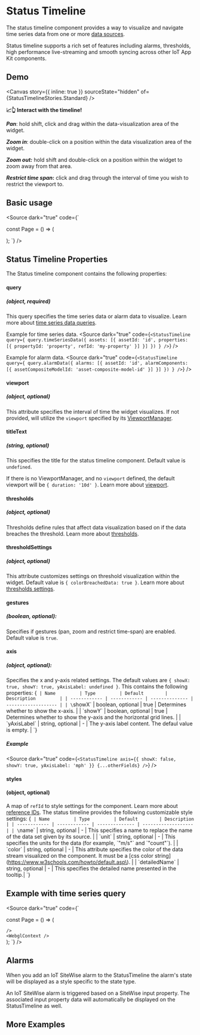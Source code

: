 

<Meta of={StatusTimelineStories} />


# Status Timeline

The status timeline component provides a way to visualize and navigate time series data from one or more [data sources](/docs/core-datasources--docs).

Status timeline supports a rich set of features including alarms, thresholds, high performance live-streaming and smooth syncing across other IoT App Kit components.

## Demo

<Canvas story={{ inline: true }} sourceState="hidden" of={StatusTimelineStories.Standard} />

**📈👆 Interact with the timeline!**

**_Pan_**: hold shift, click and drag within the data-visualization area of the widget.

**_Zoom in_**: double-click on a position within the data visualization area of the widget.

**_Zoom out:_** hold shift and double-click on a position within the widget to zoom away from that area.

**_Restrict time span_:** click and drag through the interval of time you wish to restrict the viewport to.

## Basic usage

<Source dark="true" code={`

const Page = () => (
  <div>
    <StatusTimeline queries={[/** add your queries here *//]} />
    <WebglContext />
  </div>
);
`} />

## Status Timeline Properties

The Status timeline component contains the following properties:

#### query
##### (object, required)
This query specifies the time series data or alarm data to visualize. Learn more about [time series data queries](/docs/core-time-series-data--docs).

Example for time series data.
<Source dark="true" code={`
<StatusTimeline
  query={
    query.timeSeriesData({
      assets: [{
        assetId: 'id',
        properties: [{ propertyId: 'property', refId: 'my-property' }]
      }]
    })
 }
/>
`} />

Example for alarm data.
<Source dark="true" code={`
<StatusTimeline
  query={
    query.alarmData({
      alarms: [{
        assetId: 'id',
        alarmComponents: [{ assetCompositeModelId: 'asset-composite-model-id' }]
      }]
    })
 }
/>
`} />

#### viewport
##### (object, optional) 

This attribute specifies the interval of time the widget visualizes. If not provided, will utilize the `viewport` specified by its [ViewportManager](/docs/components-viewportmanager--docs).

#### titleText
##### (string, optional)
This specifies the title for the status timeline component. Default value is `undefined`.

If there is no ViewportManager, and no `viewport` defined, the default viewport will be `{ duration: '10d' }`.
Learn more about [viewport](/docs/core-viewport--docs).

#### thresholds
##### (object, optional)

Thresholds define rules that affect data visualization based on if the data breaches the threshold.
Learn more about [thresholds](/docs/core-thresholds--docs#thresholds).

#### thresholdSettings 
##### (object, optional)

This attribute customizes settings on threshold visualization within the widget. Default value is `{ colorBreachedData: true }`.
Learn more about [thresholds settings](/docs/core-thresholds--docs#thresholdsettings).

#### gestures
##### (boolean, optional): 

Specifies if gestures (pan, zoom and restrict time-span) are enabled. Default value is `true`.

#### axis
##### (object, optional): 

Specifies the x and y-axis related settings. The default values are `{ showX: true, showY: true, yAxisLabel: undefined }`. This contains the 
following properties:
<Markdown>
{`
| Name         | Type         | Default        | Description         |
| ------------ | ------------ | -------------- | ------------------- |
| \`showX\` | boolean, optional | true | Determines whether to show the x-axis. |
| \`showY\` | boolean, optional | true | Determines whether to show the y-axis and the horizontal grid lines. |
| \`yAxisLabel\` | string, optional | - | The y-axis label content. The defaul value is empty. |
`}
</Markdown>

##### Example 

<Source dark="true" code={`
<StatusTimeline axis={{ showX: false, showY: true, yAxisLabel: 'mph' }} {...otherFields} />
`} />

#### styles 
#### (object, optional)

A map of `refId` to style settings for the component. Learn more about [reference IDs](/docs/core-styles--docs#reference-ids).
The status timeline provides the following customizable style settings:
<Markdown>
{`
| Name         | Type         | Default        | Description         |
| ------------ | ------------ | -------------- | ------------------- |
| \`name\` | string, optional | - | This specifies a name to replace the name of the data set given by its source. |
| \`unit\` | string, optional | - | This specifies the units for the data (for example, \`"m/s"\` and \`"count"\`). |
| \`color\` | string, optional | - | This attribute specifies the color of the data stream visualized on the component. It must be a \[css color string\]\(https://www.w3schools.com/howto/default.asp\). |
| \`detailedName\` | string, optional | - | This specifies the detailed name presented in the tooltip.|
`}
</Markdown>

## Example with time series query 

<Source dark="true" code={`

const Page = () => (
  <div>
    <StatusTimeline
      /** Specifying a query which provides a refId */
      queries={[
        query.timeSeriesData({
          assets: [{
            assetId: 'id',
            properties: [{ propertyId: 'property', refId: 'my-property' }]
          }]
        })
    ]}
    /** Mapping the provided refId to the status timeline style settings */
    styles={{ 'my-property': { color: 'red', name: 'My Cool Property' }}}

    />
    <WebglContext />
  </div>
);
`} />

## Alarms

<Canvas sourceState='hidden' of={StatusTimelineStories.Alarm} />

When you add an IoT SiteWise alarm to the StatusTimeline the alarm's state will be displayed as a style specific to the state type.

An IoT SiteWise alarm is triggered based on a SiteWise input property. The associated input property data will automatically be displayed on the StatusTimeline as well.

## More Examples

<Canvas sourceState="hidden" of={StatusTimelineStories.Error} />
<Canvas sourceState="hidden" of={StatusTimelineStories.Loading} />
<Canvas sourceState="hidden" of={StatusTimelineStories.Empty} />